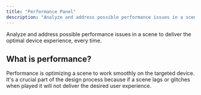 ```yaml
---
title: "Performance Panel"
description: "Analyze and address possible performance issues in a scene to deliver the optimal device experience, every time."
---
```


Analyze and address possible performance issues in a scene to deliver the optimal device experience, every time.

## What is performance?&#x20;

Performance is optimizing a scene to work smoothly on the targeted device. It's a crucial part of the design process because if a scene lags or glitches when played it will not deliver the desired user experience.&#x20;